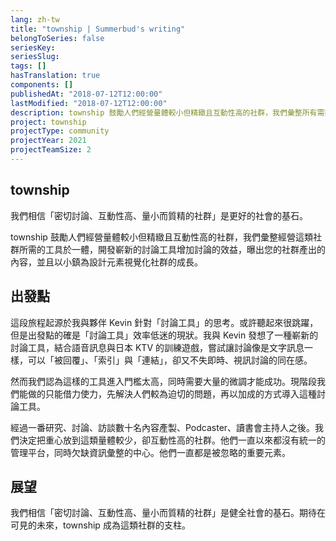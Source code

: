 ```yaml
---
lang: zh-tw
title: "township | Summerbud's writing"
belongToSeries: false
seriesKey: 
seriesSlug: 
tags: []
hasTranslation: true
components: []
publishedAt: "2018-07-12T12:00:00"
lastModified: "2018-07-12T12:00:00"
description: township 鼓勵人們經營量體較小但精緻且互動性高的社群，我們彙整所有需要的工具於一體，開發嶄新的討論工具增加討論的效益，曝出您的社群產出的內容，並且視覺化社群的成長。
project: township
projectType: community
projectYear: 2021
projectTeamSize: 2
---
```


## township

我們相信「密切討論、互動性高、量小而質精的社群」是更好的社會的基石。

township 鼓勵人們經營量體較小但精緻且互動性高的社群，我們彙整經營這類社群所需的工具於一體，開發嶄新的討論工具增加討論的效益，曝出您的社群產出的內容，並且以小鎮為設計元素視覺化社群的成長。

## 出發點

這段旅程起源於我與夥伴 Kevin 針對「討論工具」的思考。或許聽起來很跳躍，但是出發點的確是「討論工具」效率低迷的現狀。我與 Kevin 發想了一種嶄新的討論工具，結合語音訊息與日本 KTV 的訓練遊戲，嘗試讓討論像是文字訊息一樣，可以「被回覆」、「索引」與「連結」，卻又不失即時、視訊討論的同在感。

然而我們認為這樣的工具進入門檻太高，同時需要大量的微調才能成功。現階段我們能做的只能借力使力，先解決人們較為迫切的問題，再以加成的方式導入這種討論工具。

經過一番研究、討論、訪談數十名內容產製、Podcaster、讀書會主持人之後。我們決定把重心放到這類量體較少，卻互動性高的社群。他們一直以來都沒有統一的管理平台，同時欠缺資訊彙整的中心。他們一直都是被忽略的重要元素。

## 展望

我們相信「密切討論、互動性高、量小而質精的社群」是健全社會的基石。期待在可見的未來，township 成為這類社群的支柱。
